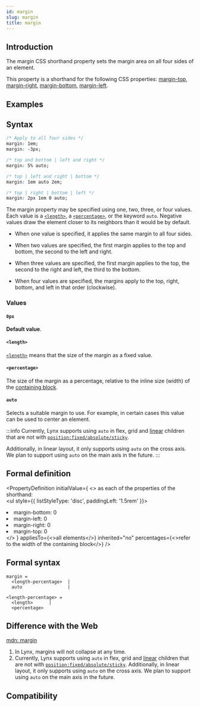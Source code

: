 ```yaml
---
id: margin
slug: margin
title: margin
---
```


## Introduction

The margin CSS shorthand property sets the margin area on all four sides of an element.

This property is a shorthand for the following CSS properties: [margin-top](./margin-top.mdx), [margin-right](./margin-right.mdx), [margin-bottom](./margin-bottom.mdx), [margin-left](./margin-left.mdx).

## Examples


<Go
  example="css-api"
  defaultFile="src/margin/App.tsx"
  img="https://lf-lynx.tiktok-cdns.com/obj/lynx-artifacts-oss-sg/lynx-website/assets/doc/css/margin.jpg"
  entry="src/margin"
  defaultEntryFile="dist/margin.lynx.bundle"
/>

## Syntax

```css
/* Apply to all four sides */
margin: 1em;
margin: -3px;

/* top and bottom | left and right */
margin: 5% auto;

/* top | left and right | bottom */
margin: 1em auto 2em;

/* top | right | bottom | left */
margin: 2px 1em 0 auto;
```

The margin property may be specified using one, two, three, or four values. Each value is a [`<length>`](/api/css/data-type/length.mdx), a [`<percentage>`](/api/css/data-type/percentage.mdx), or the keyword `auto`. Negative values draw the element closer to its neighbors than it would be by default.

- When one value is specified, it applies the same margin to all four sides.

- When two values are specified, the first margin applies to the top and bottom, the second to the left and right.

- When three values are specified, the first margin applies to the top, the second to the right and left, the third to the bottom.

- When four values are specified, the margins apply to the top, right, bottom, and left in that order (clockwise).

### Values

#### `0px`

**Default value**.

#### `<length>`

[`<length>`](/api/css/data-type/length.mdx) means that the size of the margin as a fixed value.

#### `<percentage>`

The size of the margin as a percentage, relative to the inline size (width) of the [containing block](https://developer.mozilla.org/en-US/docs/Web/CSS/Containing_block).

#### `auto`

Selects a suitable margin to use. For example, in certain cases this value can be used to center an element.

:::info
Currently, Lynx supports using `auto` in flex, grid and [linear](/guide/ui/layout/linear-layout.mdx) children that are not with [`position:fixed/absolute/sticky`](./position).

Additionally, in linear layout, it only supports using `auto` on the cross axis. We plan to support using `auto` on the main axis in the future.
:::

## Formal definition


<PropertyDefinition
  initialValue={
    <>
      as each of the properties of the shorthand: <br />
      <ul style={{ listStyleType: 'disc', paddingLeft: '1.5rem' }}>
        <li> margin-bottom: 0</li>
        <li>margin-left: 0</li>
        <li>margin-right: 0</li>
        <li>margin-top: 0</li>
      </ul>
    </>
  }
  appliesTo={<>all elements</>}
  inherited="no"
  percentages={<>refer to the width of the containing block</>}
/>

## Formal syntax

```
margin =
  <length-percentage>  |
  auto                 |

<length-percentage> =
  <length>      |
  <percentage>
```

## Difference with the Web

[mdn: margin](https://developer.mozilla.org/en/docs/Web/CSS/margin)

1. In Lynx, margins will not collapse at any time.
2. Currently, Lynx supports using `auto` in flex, grid and [linear](/guide/ui/layout/linear-layout.mdx) children that are not with [`position:fixed/absolute/sticky`](./position). Additionally, in linear layout, it only supports using `auto` on the cross axis. We plan to support using `auto` on the main axis in the future.

## Compatibility


<LegacyCompatTable metadata="css/properties/margin" />
